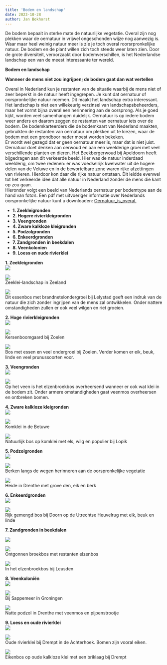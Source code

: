 ```yaml
---
title: 'Bodem en landschap'
date: 2023-10-28
author: Jan Bokhorst
---
```


De bodem bepaalt in sterke mate de natuurlijke vegetatie. Overal zijn nog plekken waar de oernatuur in vrijwel ongeschonden wijze nog aanwezig is. Waar maar heel weinig natuur meer is zie je toch overal roorsrpronkelijke natuur. De bodem en de plant willen zich toch steeds weer laten zien. Door de grote diversiteit, veroorzaakt door bodemverschillen, is het Nederlandse landschap een van de meest interessante ter wereld. 


**Bodem en landschap**  
  
**Wanneer de mens niet zou ingrijpen; de bodem gaat dan wat vertellen**

Overal in Nederland kun je restanten van de situatie waarbij de mens niet of zeer beperkt in de natuur heeft ingegrepen. Je kunt dat oernatuur of oorspronkelijke natuur noemen. Dit maakt het landschap extra interessant. Het landschap is niet een willekeurig verzinsel van landschapsbeheerders, maar het vormt bijna overal een herinnering aan de oorsprong. Als je goed kijkt, worden veel samenhangen duidelijk. Oernatuur is op iedere bodem weer anders en daarom zeggen de restanten van oernatuur iets over de bodem. De bodemkarteerders die de bodemkaart van Nederland maakten, gebruikten de restanten van oernatuur om plekken uit te kiezen, waar de bodem met een grondboor nader moest worden bekeken.  
Er wordt wel gezegd dat er geen oernatuur meer is, maar dat is niet juist. Oernatuur doet denken aan oerwoud en aan een weelderige groei met veel verschillende planten en dieren. Het Beekbergerwoud bij Apeldoorn heeft bijgedragen aan dit verkeerde beeld. Hier was de natuur inderdaad weelderig, om twee redenen: er was voedselrijk kwelwater uit de hogere delen van de Veluwe en in de bewortelbare zone waren rijke afzettingen van rivieren. Hierdoor kon daar die rijke natuur ontstaan. Dit leidde evenwel tot het verkeerde idee dat alle natuur in Nederland zonder de mens die kant op zou gaan.  
Hieronder volgt een beeld van Nederlands oernatuur per bodemtype aan de hand van foto's. Een pdf met uitvoeriger informatie over Nederlands oorspronkelijke natuur kunt u downloaden: [Oernatuur\_is\_overal.](../files/oernatuur_is_overal.pdf)  

- **1. Zeekleigronden**
- **2. Hogere rivierkleigronden**
- **3. Veengronden**
- **4. Zware kalkloze kleigronden**
- **5. Podzolgronden**
- **6. Enkeerdgronden**
- **7. Zandgronden in beekdalen**
- **8. Veenkolonien**
- **9. Loess en oude rivierklei**  
  
 **1. Zeekleigronden**   
![](../img/Afbeelding3-1920w.png)     


  
![](../img/Afbeelding2-1920w.png)   
Zeeklei-landschap in Zeeland

 

  
![](../img/1%2C42brandnetelbosImg1415%28Small%29%281%29-1920w.jpg)   
Dit essenbos met brandnetelondergroei bij Lelystad geeft een indruk van de natuur die zich zonder ingrijpen van de mens zal ontwikkelen. Onder nattere omstandigheden zullen er ook veel wilgen en riet groeien.

 

**2. Hoge rivierkleigronden**   
![](../img/Afbeelding2(1)-1920w.png)     


  
![](../img/Afbeelding1jpg-1920w.jpg)   
Kersenboomgaard bij Zoelen

 

  
![](../img/5_3betuwebos(Small)-1920w.jpg)   
Bos met essen en veel ondergroei bij Zoelen. Verder komen er eik, beuk, linde en veel prunussoorten voor.

 

**3. Veengronden**   
![](../img/Afbeelding6-1920w.png)     


  
![](../img/DSCN0741(Small)B-1920w.jpg)   
Op het veen is het elzenbroekbos overheersend wanneer er ook wat klei in de bodem zit. Onder armere omstandigheden gaat veenmos overheersen en ontbreken bomen.

 

**4. Zware kalkloze kleigronden**   
![](../img/Afbeelding9-1920w.png)     


  
![](../img/weidemetmest-1920w.jpg)   
Komklei in de Betuwe

 

  
![](../img/55df2f49-8192-498c-a424-208629b46588-1920w.jpg)   
Natuurlijk bos op komklei met els, wilg en populier bij Lopik

 

**5. Podzolgronden**   
![](../img/Afbeelding13-1920w.png)     


  
![](../img/Afbeelding12kopiejpg-1920w.jpg)   
Berken langs de wegen herinneren aan de oorspronkelijke vegetatie

 

  
![](../img/7_26RondreisNoorden8-05063(Small)-1920w.jpg)   
Heide in Drenthe met grove den, eik en berk

 

**6. Enkeerdgronden**   
![](../img/Afbeelding15-1920w.png)     


  
![](../img/eeb0e5e1-a5da-48df-bbe1-75e1c926c91b-1920w.jpg)   
Rijk gemengd bos bij Doorn op de Utrechtse Heuvelrug met eik, beuk en linde

 

**7. Zandgronden in beekdalen**  
  
  
   
![](../img/Afbeelding22-1920w.png)     


  
![](../img/weilandenelenbos-1920w.jpg)   
Ontgonnen broekbos met restanten elzenbos

 

  
![](../img/50b5c011-ed91-462c-bc90-d6952d5526f2-1920w.jpg)   
In het elzenbroekbos bij Leusden

 

**8. Veenkoloniën**   
![](../img/Afbeelding19-1920w.png)     


  
![](../img/sappemeerAfbeelding21kopiejpg%20%281%29-1920w.jpg)   
Bij Sappemeer in Groningen

 

  
![](../img/7_32DSCN0856(Small)(1)-1920w.jpg)   
Natte podzol in Drenthe met veenmos en pijpenstrootje

 

**9. Loess en oude rivierklei**   
![](../img/Afbeelding25-1920w.png)     


  
![](../img/Afbeelding24kopiejpg-1920w.jpg)   
Oude rivierklei bij Drempt in de Achterhoek. Bomen zijn vooral eiken.

 

  
![](../img/drempteikenbos-1920w.jpg)   
Eikenbos op oude kalkloze klei met een briklaag bij Drempt

 




